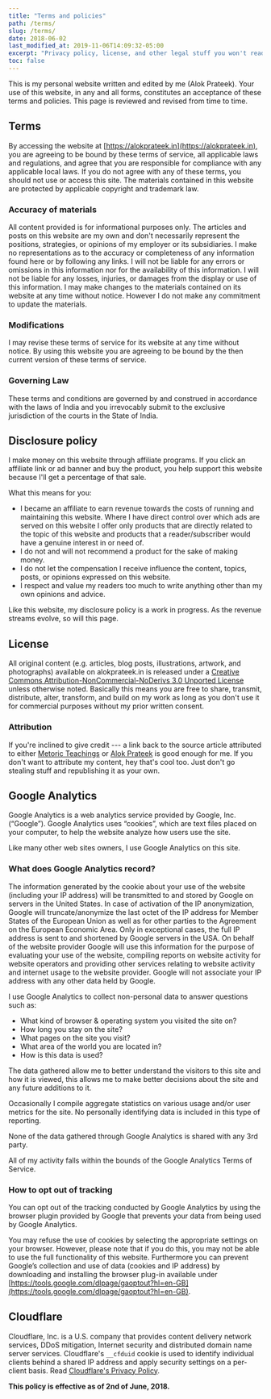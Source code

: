 ```yaml
---
title: "Terms and policies"
path: /terms/
slug: /terms/
date: 2018-06-02
last_modified_at: 2019-11-06T14:09:32-05:00
excerpt: "Privacy policy, license, and other legal stuff you won't read."
toc: false
---
```


This is my personal website written and edited by me (Alok Prateek). Your use of this website, in any and all forms, constitutes an acceptance of these terms and policies. This page is reviewed and revised from time to time.

## Terms

By accessing the website at [https://alokprateek.in](https://alokprateek.in), you are agreeing to be bound by these terms of service, all applicable laws and regulations, and agree that you are responsible for compliance with any applicable local laws. If you do not agree with any of these terms, you should not use or access this site. The materials contained in this website are protected by applicable copyright and trademark law.

### Accuracy of materials

All content provided is for informational purposes only. The articles and posts on this website are my own and don't necessarily represent the positions, strategies, or opinions of my employer or its subsidiaries. I make no representations as to the accuracy or completeness of any information found here or by following any links. I will not be liable for any errors or omissions in this information nor for the availability of this information. I will not be liable for any losses, injuries, or damages from the display or use of this information. I may make changes to the materials contained on its website at any time without notice. However I do not make any commitment to update the materials.

### Modifications

I may revise these terms of service for its website at any time without notice. By using this website you are agreeing to be bound by the then current version of these terms of service.

### Governing Law

These terms and conditions are governed by and construed in accordance with the laws of India and you irrevocably submit to the exclusive jurisdiction of the courts in the State of India.

## Disclosure policy

I make money on this website through affiliate programs. If you click an affiliate link or ad banner and buy the product, you help support this website because I'll get a percentage of that sale.

What this means for you:

- I became an affiliate to earn revenue towards the costs of running and maintaining this website. Where I have direct control over which ads are served on this website I offer only products that are directly related to the topic of this website and products that a reader/subscriber would have a genuine interest in or need of.
- I do not and will not recommend a product for the sake of making money.
- I do not let the compensation I receive influence the content, topics, posts, or opinions expressed on this website.
- I respect and value my readers too much to write anything other than my own opinions and advice.

Like this website, my disclosure policy is a work in progress. As the revenue streams evolve, so will this page.

## License

All original content (e.g. articles, blog posts, illustrations, artwork, and photographs) available on alokprateek.in is released under a [Creative Commons Attribution-NonCommercial-NoDerivs 3.0 Unported License](http://creativecommons.org/licenses/by-nc-nd/3.0/deed.en_US) unless otherwise noted. Basically this means you are free to share, transmit, distribute, alter, transform, and build on my work as long as you don't use it for commercial purposes without my prior written consent.

### Attribution

If you're inclined to give credit --- a link back to the source article attributed to either [Metoric Teachings](https://alokprateek.in) or [Alok Prateek](https://alokprateek.in) is good enough for me. If you don't want to attribute my content, hey that's cool too. Just don't go stealing stuff and republishing it as your own.

## Google Analytics

Google Analytics is a web analytics service provided by Google, Inc. (“Google”). Google Analytics uses “cookies”, which are text files placed on your computer, to help the website analyze how users use the site.

Like many other web sites owners, I use Google Analytics on this site.

### What does Google Analytics record?

The information generated by the cookie about your use of the website (including your IP address) will be transmitted to and stored by Google on servers in the United States. In case of activation of the IP anonymization, Google will truncate/anonymize the last octet of the IP address for Member States of the European Union as well as for other parties to the Agreement on the European Economic Area. Only in exceptional cases, the full IP address is sent to and shortened by Google servers in the USA. On behalf of the website provider Google will use this information for the purpose of evaluating your use of the website, compiling reports on website activity for website operators and providing other services relating to website activity and internet usage to the website provider. Google will not associate your IP address with any other data held by Google.

I use Google Analytics to collect non-personal data to answer questions such as:

- What kind of browser & operating system you visited the site on?
- How long you stay on the site?
- What pages on the site you visit?
- What area of the world you are located in?
- How is this data is used?

The data gathered allow me to better understand the visitors to this site and how it is viewed, this allows me to make better decisions about the site and any future additions to it.

Occasionally I compile aggregate statistics on various usage and/or user metrics for the site. No personally identifying data is included in this type of reporting.

None of the data gathered through Google Analytics is shared with any 3rd party.

All of my activity falls within the bounds of the Google Analytics Terms of Service.

### How to opt out of tracking

You can opt out of the tracking conducted by Google Analytics by using the browser plugin provided by Google that prevents your data from being used by Google Analytics.

You may refuse the use of cookies by selecting the appropriate settings on your browser. However, please note that if you do this, you may not be able to use the full functionality of this website. Furthermore you can prevent Google’s collection and use of data (cookies and IP address) by downloading and installing the browser plug-in available under [https://tools.google.com/dlpage/gaoptout?hl=en-GB](https://tools.google.com/dlpage/gaoptout?hl=en-GB).

## Cloudflare

Cloudflare, Inc. is a U.S. company that provides content delivery network services, DDoS mitigation, Internet security and distributed domain name server services. Cloudflare's `__cfduid` cookie is used to identify individual clients behind a shared IP address and apply security settings on a per-client basis. Read [Cloudflare's Privacy Policy](https://www.cloudflare.com/privacypolicy/).

**This policy is effective as of 2nd of June, 2018.**

